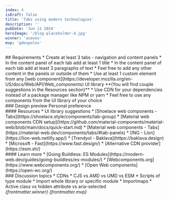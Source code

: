 ```yaml
---
index: 4
isDraft: false
title: 'Tabs using modern technologies'
description: ''
pubDate: 'Jun 11 2024'
heroImage: '/blog-placeholder-4.jpg'
winner: 'asavov'
mvp: 'gdespolov'
---
```


<Section>
  ## Requirements
  * Create at least 3 tabs - navigation and content panels
  * In the content panel of each tab add at least 1 title
  * In the content panel of each tab add at least 3 paragraphs of text
  * Feel free to add any other content in the panels or outside of them
  * <Special /> Use at least 1 custom element from any [web component](https://developer.mozilla.org/en-US/docs/Web/API/Web_components) UI library **(You will find couple suggestions in the Resources section)**
  * Use CDN for your dependencies instead of a package manager like NPM or yarn
  * Feel free to use any components from the UI library of your choice
</Section>

<Section>
  ### Design preview
  Personal preference
</Section>

<Section>
  #### Resources
  * UI library suggestions
    * [Shoelace web components - Tabs](https://shoelace.style/components/tab-group)
    * [Material web components CDN setup](https://github.com/material-components/material-web/blob/main/docs/quick-start.md)
    * [Material web components - Tabs](https://material-web.dev/components/tabs/#tab-panels)
    * [ING - Lion](https://lion-web.netlify.app/)
    * [Trendyol - Baklava](https://baklava.design)
    * [Microsoft - Fast](https://www.fast.design/)
  * [Alternative CDN provider](https://esm.sh/)
</Section>

<Section>
  #### Learn more
  * [Going Buildless: ES Modules](https://modern-web.dev/guides/going-buildless/es-modules/)
  * [Webcomponents.org](https://www.webcomponents.org/)
  * [Open Web components](https://open-wc.org/)
</Section>

<Section>
  ### Discussion topics
  * CDNs
  * CJS vs AMD vs UMD vs ESM
  * Scripts of type module
  * Import whole library or specific module
  * Importmaps
  * Active class vs hidden attribute vs aria-selected
</Section>

<Winner>
  <em>{frontmatter.winner}</em>
</Winner>

<MVP>
  <em>{frontmatter.mvp}</em>
</MVP>

